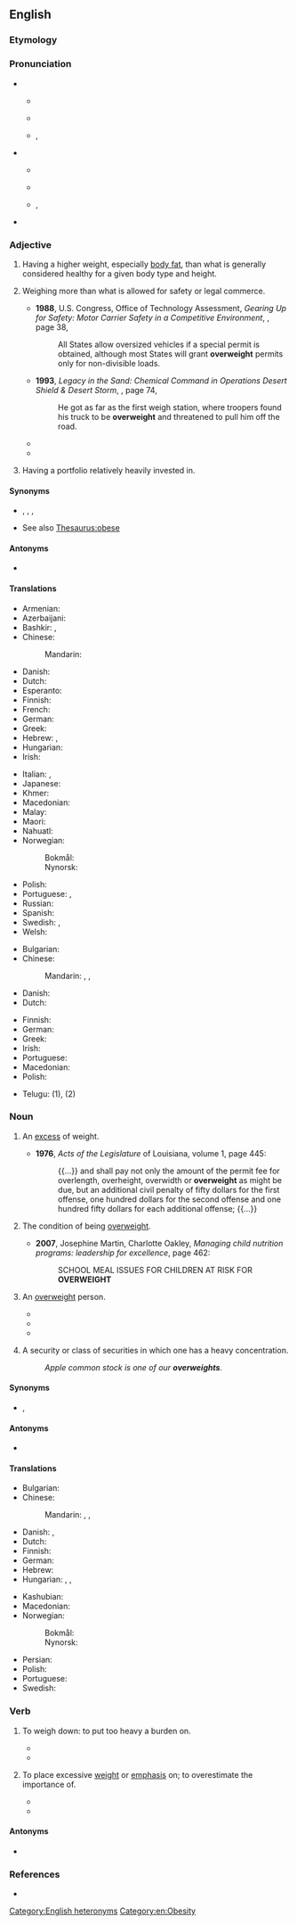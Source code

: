 ==English==

===Etymology===
{{affix|en|over-|weight}}

===Pronunciation===
* {{sense|adjective}}
** {{a|UK}} {{IPA|en|/ˌəʊvəˈweɪt/}}
** {{audio|en|LL-Q1860 (eng)-Vealhurl-overweight (adj).wav |Audio (UK)}}
** {{a|US}} {{enPR|ō'vər-wātʹ}}, {{IPA|en|/ˌoʊvɚˈweɪt/}}
* {{sense|noun}}
** {{a|UK}} {{IPA|en|/ˈəʊvəweɪt/}}
** {{audio|en|LL-Q1860 (eng)-Vealhurl-overweight (noun).wav |Audio (UK)}}
** {{a|US}} {{enPR|ōʹvər-wāt}}, {{IPA|en|/ˈoʊvɚweɪt/}}
* {{rhymes|en|eɪt|s=3}}

===Adjective===
{{en-adj}}

# {{lb|en|of a person}} Having a higher weight, especially [[body fat]], than what is generally considered healthy for a given body type and height.
#:{{ux|en|Before her diet, Jane was noticeably '''overweight''', but she shed five kilos in the next two months.}}
# {{lb|en|transportation|legal|of a vehicle}} Weighing more than what is allowed for safety or legal commerce.
#* '''1988''', U.S. Congress, Office of Technology Assessment, ''Gearing Up for Safety: Motor Carrier Safety in a Competitive Environment'', {{ISBN|1428922504}}, page 38,
#*: All States allow oversized vehicles if a special permit is obtained, although most States will grant '''overweight''' permits only for non-divisible loads.
#* '''1993''', ''Legacy in the Sand: Chemical Command in Operations Desert Shield & Desert Storm'', {{ISBN|0788104756}}, page 74,
#*: He got as far as the first weigh station, where troopers found his truck to be '''overweight''' and threatened to pull him off the road.
#* {{quote-book|en|date=13 October 1993|author={{w|National Transportation Safety Board}}|title=Aircraft Accident Report: In-Flight Engine Separation, Japan Airlines, Inc., Flight 46E, Boeing 747-121, N473EV, Anchorage, Alaska, March 31, 1993|chapter=1.17.1 Maintenance Records|url=https://www.ntsb.gov/investigations/AccidentReports/Reports/AAR9306.pdf|archiveurl=https://web.archive.org/web/20220617195845/https://www.ntsb.gov/investigations/AccidentReports/Reports/AAR9306.pdf|archivedate=17 June 2022|accessdate=17 June 2022|page=26|text=The records did not reveal any previous encounters with severe turbulence.  The three major alterations/repairs involving the wing were either far outboard of the strut wing station, or were performed on the right wing.  Two '''overweight''' landings had been recorded since the aircraft was put into service with Evergreen.  In both cases, an inspection of the airplane was accomplished in accordance with the Boeing Maintenance Manual.}}
#* {{quote-book|en|date=26 July 1999|author={{w|National Transportation Safety Board}}|title=Railroad Accident Report: Collision of Northern Indiana Commuter Transportation District Train 102 With a Tractor-Trailer, Portage, Indiana, June 18, 1998|isbn=1428996532|chapter=Operator Actions|url=https://www.ntsb.gov/investigations/AccidentReports/Reports/RAR9903.pdf|archiveurl=https://web.archive.org/web/20220617194238/https://www.ntsb.gov/investigations/AccidentReports/Reports/RAR9903.pdf|archivedate=17 June 2022|accessdate=17 June 2022|page=48|text=Postaccident examination of the vehicle indicated, for example, that the driver had not adequately maintained his logbook and that his vehicle had been '''overweight''' for travel in Indiana.}}
# {{lb|en|investment|finance|followed by a noun or prepositional phrase indicating a security or type of security}} Having a portfolio relatively heavily invested in.
#:{{ux|en|Our portfolio is very '''overweight''' (in) Asian technology stocks.}}

====Synonyms====
* {{sense|of a person}} {{l|en|fat}}, {{l|en|morbidly obese}}, {{l|en|obese}}, {{l|en|overnourished}} {{qualifier|often euphemistic}}
* See also [[Thesaurus:obese]]

====Antonyms====
* {{l|en|underweight}}

====Translations====
{{trans-top|of a person, heavier than is healthy}}
* Armenian: {{t|hy|[[նորմայից]] [[ավել]] [[քաշ]] [[ունեցող]]}}
* Azerbaijani: {{t|az|artıq çəkili}}
* Bashkir: {{t|ba|йыуан|sc=Cyrl}}, {{t|ba|һимеҙ|sc=Cyrl}}
* Chinese:
*: Mandarin: {{t+|cmn|超重|tr=chāozhòng}}
* Danish: {{t|da|overvægtig}}
* Dutch: {{t|nl|te zwaar}}
* Esperanto: {{t|eo|superpeza}}
* Finnish: {{t+|fi|ylipainoinen}}
* French: {{t|fr|[[en]] [[surpoids]]}}
* German: {{t+|de|übergewichtig}}
* Greek: {{t+|el|υπέρβαρος}}
* Hebrew: {{t|he|בעל משקל עודף|m|tr=báal mishkál odéf}}, {{t+|he|שמן|m|tr=shamén}}
* Hungarian: {{t+|hu|túlsúlyos}}
* Irish: {{t|ga|róthrom}}
{{trans-mid}}
* Italian: {{t|it|[[in]] [[sovrappeso]]}}, {{t+|it|sovrappeso|m}}
* Japanese: {{t|ja|[[メタボ]]な|tr=metabo na|sc=Jpan}} {{qualifier|informal}}
* Khmer: {{t|km|លើសទម្ងន់|tr=ləəh tumngŭən}}
* Macedonian: {{t-needed|mk}}
* Malay: {{t|ms|gemuk tambun}}
* Maori: {{t|mi|katete}}
* Nahuatl: {{t+|nah|tomahuac}}
* Norwegian:
*: Bokmål: {{t|nb|overvektig}}
*: Nynorsk: {{t|nn|overvektig}}
* Polish: {{t|pl|[[mieć|mający]] [[nadwaga|nadwagę]]|m}}
* Portuguese: {{t|pt|[[com]] [[excesso]] [[de]] [[peso]]}}, {{t|pt|[[com]] [[sobrepeso]]}}
* Russian: {{t-needed|ru}}
* Spanish: {{t|es|[[con]] [[sobrepeso]]}}
* Swedish: {{t+|sv|överviktig}}, {{t+|sv|tjock}} {{q|generally}}
* Welsh: {{t|cy|dros ei bwysau}}
{{trans-bottom}}

{{trans-top|of a vehicle, weighing more than is allowed}}
* Bulgarian: {{t+|bg|претоварен}}
* Chinese:
*: Mandarin: {{t+|cmn|超重|tr=chāozhòng}}, {{t+|cmn|超載}}, {{t+|cmn|超载|tr=chāozài}}
* Danish: {{t|da|overlæsset}}
* Dutch: {{t|nl|te zwaar}}
{{trans-mid}}
* Finnish: {{t+|fi|ylipainoinen}}
* German: {{t+|de|überladen}}
* Greek: {{t+|el|υπέρβαρος|m}}
* Irish: {{t|ga|róthrom}}
* Portuguese: {{t+|pt|sobrecarregado}}
* Macedonian: {{t|mk|прето́варен}}
* Polish: {{t|pl|przeciążony|m}}
{{trans-bottom}}

{{checktrans-top}}
* Telugu: {{t+check|te|స్థూలకాయం}} (1), {{t-check|te|అధిక బరువు}} (2)
{{trans-mid}}
{{trans-bottom}}

===Noun===
{{en-noun|~}}

# {{lb|en|uncountable|chiefly|transport|legal}} An [[excess]] of weight.
#* '''1976''', ''Acts of the Legislature'' of Louisiana, volume 1, page 445:
#*: {{...}} and shall pay not only the amount of the permit fee for overlength, overheight, overwidth or '''overweight''' as might be due, but an additional civil penalty of fifty dollars for the first offense, one hundred dollars for the second offense and one hundred fifty dollars for each additional offense; {{...}}
# {{lb|en|uncountable|healthcare}} The condition of being [[#Adjective|overweight]].
#* '''2007''', Josephine Martin, Charlotte Oakley, ''Managing child nutrition programs: leadership for excellence'', page 462:
#*: SCHOOL MEAL ISSUES FOR CHILDREN AT RISK FOR '''OVERWEIGHT'''
# {{lb|en|countable}} An [[#Adjective|overweight]] person.
#* {{quote-book|en
|url=https://books.google.ch/books?id=-B_6k-YMEKAC&q=%22of+overweights%22&dq=%22of+overweights%22
|title=Mortality Among Insured '''Overweights''' in Recent Years
|author=Louis Israel Dublin
|publisher=Association of Life Insurance Medical Directors of America
|oclc=10789418
|year=1951
|page=28
|passage=The study provides up-to-date facts on the variety of diseases, vascular, metabolic, hepatic, and other, which are responsible for the excess mortality of '''overweights'''.
}}
#* {{quote-journal|en
|url=https://idp.springer.com/authorize/casa?redirect_uri=https://link.springer.com/article/10.1023/A:1018810723493&casa_token=CN6K0oICplcAAAAA:hQRDfE1UXqNge8pYcLgvmWr0nKhRSA5vuZarP889UqaQby5HlniWibML9bJE5mAK39Bcz956J7VmsDmZwQ
|title=The role of body weight, waist-to-hip ratio, and breast size in judgments of female attractiveness
|journal=Sex roles
|author=Adrian Furnham, Melanie Dias, Alastair McClelland
|publisher=Springer
|issn=1573-2762
|doi=10.1023/a:1018810723493
|year=1998
|volume=39
|issue=3
|pages=311-326
|passage=Singh found that the normal weight figures were judged more attractive than the underweights‚ who were more attractive than the '''overweights'''.
}}
#* {{quote-book|en
|url=http://scirj.org/rp/files/original/5259e0c0e17f31da4a93f70e15e8c397.pdf
|title=Relation between the new anthropometric obesity parameters and inflammatory markers in healthy adult men
|author=Ahmet Celik, Edibe Saricicek, Vahap Saricicek, Elif Sahin, Gokhan Ozdemir, Metin Kilinc, Ayten Oguz
|publisher=SCIRJ
|year=2014
|passage=Subjects were grouped as Group 1 and Group 2 according to VAI, and normals, '''overweights''' and obeses according to BMI.
}}
# {{lb|en|countable|investment|finance}} A security or class of securities in which one has a heavy concentration.
#: ''Apple common stock is one of our '''overweights'''.''

====Synonyms====
* {{sense|of a person}} {{l|en|adiposity}}, {{l|en|obesity}}

====Antonyms====
* {{l|en|underweight}}

====Translations====
{{trans-top|excess of weight}}
* Bulgarian: {{t|bg|свръхтегло|n}}
* Chinese:
*: Mandarin: {{t+|cmn|超重|tr=chāozhòng}}, {{t+|cmn|超載}}, {{t+|cmn|超载|tr=chāozài}}
* Danish: {{t|da|overvægt|c}}, {{t|da|overlæs|n}} {{qualifier|of a vehicle}}
* Dutch: {{t+|nl|overgewicht|n}}
* Finnish: {{t+|fi|ylipaino}}
* German: {{t+|de|Übergewicht|n}}
* Hebrew: {{t|he|משקל עודף|m|tr=mishkál odéf}}
* Hungarian: {{t+|hu|súlytöbblet}}, {{t+|hu|többletsúly}}, {{t+|hu|túlsúly}}
{{trans-mid}}
* Kashubian: {{t|csb|nądwôga|f}}
* Macedonian: {{t-needed|mk}}
* Norwegian:
*: Bokmål: {{t+|nb|overvekt|m|f}}
*: Nynorsk: {{t|nn|overvekt|f}}
* Persian: {{t+|fa|اضافه‌وزن|tr=ezâfe-vazn|sc=fa-Arab}}
* Polish: {{t+|pl|nadwaga|f}}
* Portuguese: {{t+|pt|sobrepeso|m}}
* Swedish: {{t+|sv|övervikt|c}}
{{trans-bottom}}

===Verb===
{{en-verb}}

# {{lb|en|transitive}} To weigh down: to put too heavy a burden on.
#* {{RQ:Haggard She|passage=Such things are not for us to know. Knowledge is to the strong, and we are weak. Too much wisdom would perchance blind our imperfect sight, and too much strength would make us drunk, and '''over-weight''' our feeble reason till it fell and we were drowned in the depths of our own vanity.}}
#* {{quote-journal|en|year=1962|month=March|title=The New Year Freeze-up on British Railways|journal=Modern Railways|page=158|text=Throughout the country there were: rupture of telecommunications, resulting amongst other things from telegraph wires and posts '''overweighted''' by snow or struck down by gales; [...].}}
# {{lb|en|transitive}} To place excessive [[weight]] or [[emphasis]] on; to overestimate the importance of. {{defdate|from 17th c.}}
#* {{RQ:Montaigne Florio Essayes|chapter=8|book=II|passage=We also '''over-weight''' such vaine future conjectures, which infant-spirits give us.}}
#* {{quote-journal|en|2009|January 11|Geraldine Fabrikant|work=New York Times|title=[http://www.nytimes.com/2009/01/11/business/mutfund/11safe.html How Safe Is That Nest Egg, Anyhow?]
|passage=Kinnel explained it, the problem at Select High Income was that it '''overweighted''' mortgage bonds and underweighted other types of corporate debt, a strategy that backfired when the mortgage market collapsed.}}

====Antonyms====
* {{l|en|underweight}}

===References===
* {{R:Lexico}}

[[Category:English heteronyms]]
[[Category:en:Obesity]]
